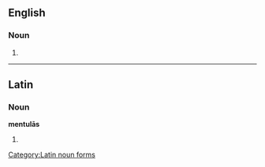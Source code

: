 ==English==

===Noun===
{{head|en|noun plural form}}

# {{plural of|mentula|lang=en}}

----

==Latin==

===Noun===
'''mentulās''' {{g|f}}
# {{inflection of|lang=la|mentula||acc|p}}

[[Category:Latin noun forms]]